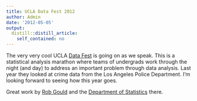 ```yaml
---
title: UCLA Data Fest 2012
author: Admin
date: '2012-05-05'
output:
  distill::distill_article:
    self_contained: no
---
```


The very very cool UCLA <a href="http://datafest.stat.ucla.edu/groups/datafest/" target="_blank">Data Fest</a> is going on as we speak. This is a statistical analysis marathon where teams of undergrads work through the night (and day) to address an important problem through data analysis. Last year they looked at crime data from the Los Angeles Police Department. I&#8217;m looking forward to seeing how this year goes.

Great work by <a href="http://www.stat.ucla.edu/~rgould/Home/About_Me.html" target="_blank">Rob Gould</a> and the <a href="http://www.stat.ucla.edu/" target="_blank">Department of Statistics</a> there.
